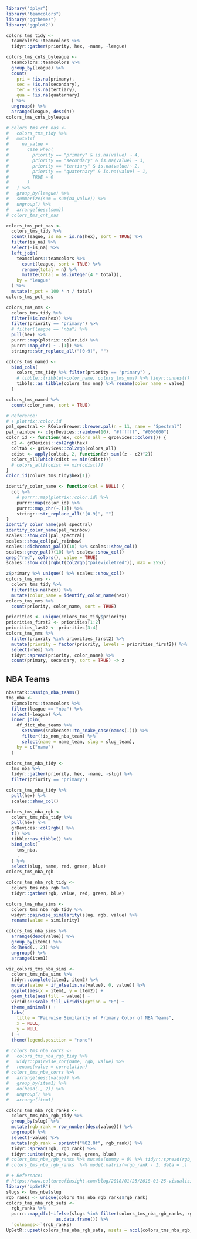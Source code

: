 


```r
library("dplyr")
library("teamcolors")
library("ggthemes")
library("ggplot2")
```



```r
colors_tms_tidy <-
  teamcolors::teamcolors %>%
  tidyr::gather(priority, hex, -name, -league)
```


```r
colors_tms_cnts_byleague <-
  teamcolors::teamcolors %>%
  group_by(league) %>%
  count(
    pri = !is.na(primary),
    sec = !is.na(secondary),
    ter = !is.na(tertiary),
    qua = !is.na(quaternary)
  ) %>%
  ungroup() %>%
  arrange(league, desc(n))
colors_tms_cnts_byleague
```

```r
# colors_tms_cnt_nas <-
#   colors_tms_tidy %>%
#   mutate(
#     na_value =
#       case_when(
#         priority == "primary" & is.na(value) ~ 4,
#         priority == "secondary" & is.na(value) ~ 3,
#         priority == "tertiary" & is.na(value)~ 2,
#         priority == "quaternary" & is.na(value) ~ 1,
#         TRUE ~ 0
#       )
#   ) %>%
#   group_by(league) %>%
#   summarize(sum = sum(na_value)) %>%
#   ungroup() %>%
#   arrange(desc(sum))
# colors_tms_cnt_nas
```

```r
colors_tms_pct_nas <-
  colors_tms_tidy %>%
  count(league, is_na = is.na(hex), sort = TRUE) %>%
  filter(is_na) %>%
  select(-is_na) %>%
  left_join(
    teamcolors::teamcolors %>%
      count(league, sort = TRUE) %>%
      rename(total = n) %>%
      mutate(total = as.integer(4 * total)),
    by = "league"
  ) %>%
  mutate(n_pct = 100 * n / total)
colors_tms_pct_nas
```

```r

colors_tms_nms <-
  colors_tms_tidy %>%
  filter(!is.na(hex)) %>%
  filter(priority == "primary") %>%
  # filter(league == "nba") %>%
  pull(hex) %>%
  purrr::map(plotrix::color.id) %>%
  purrr::map_chr( ~ .[1]) %>%
  stringr::str_replace_all("[0-9]", "")

colors_tms_named <-
  bind_cols(
    colors_tms_tidy %>% filter(priority == "primary") ,
    # tibble::tribble(~color_name, colors_tms_nms) %>% tidyr::unnest()
    tibble::as_tibble(colors_tms_nms) %>% rename(color_name = value)
  )

colors_tms_named %>%
  count(color_name, sort = TRUE)

```

```r
# Reference:
# + plotrix::color.id
pal_spectral <- RColorBrewer::brewer.pal(n = 11, name = "Spectral")
pal_rainbow <- c(grDevices::rainbow(10), "#ffffff", "#000000")
color_id <- function(hex, colors_all = grDevices::colors()) {
  c2 <- grDevices::col2rgb(hex)
  coltab <- grDevices::col2rgb(colors_all)
  cdist <- apply(coltab, 2, function(z) sum((z - c2)^2))
  colors_all[which(cdist == min(cdist))]
  # colors_all[(cdist == min(cdist))]
}
color_id(colors_tms_tidy$hex[1])

identify_color_name <- function(col = NULL) {
  col %>%
    # purrr::map(plotrix::color.id) %>% 
    purrr::map(color_id) %>% 
    purrr::map_chr(~.[1]) %>% 
    stringr::str_replace_all("[0-9]", "")
}
identify_color_name(pal_spectral)
identify_color_name(pal_rainbow)
scales::show_col(pal_spectral)
scales::show_col(pal_rainbow)
scales::dichromat_pal()(10) %>% scales::show_col()
scales::grey_pal()(10) %>% scales::show_col()
grep("red", colors(), value = TRUE)
scales::show_col(rgb(t(col2rgb("palevioletred")), max = 255))
```

```r
z$primary %>% unique() %>% scales::show_col()
colors_tms_nms <-
  colors_tms_tidy %>%
  filter(!is.na(hex)) %>%
  mutate(color_name = identify_color_name(hex))
colors_tms_nms %>% 
  count(priority, color_name, sort = TRUE)

priorities <- unique(colors_tms_tidy$priority)
priorities_first2 <- priorities[1:2]
priorities_last2 <- priorities[3:4]
colors_tms_nms %>% 
  filter(priority %in% priorities_first2) %>% 
  mutate(priority = factor(priority, levels = priorities_first2)) %>% 
  select(-hex) %>% 
  tidyr::spread(priority, color_name) %>% 
  count(primary, secondary, sort = TRUE) -> z


```




## NBA Teams

```r
nbastatR::assign_nba_teams()
tms_nba <-
  teamcolors::teamcolors %>% 
  filter(league == "nba") %>% 
  select(-league) %>% 
  inner_join(
    df_dict_nba_teams %>%
      setNames(snakecase::to_snake_case(names(.))) %>%
      filter(!is_non_nba_team) %>% 
      select(name = name_team, slug = slug_team),
    by = c("name")
  )

colors_tms_nba_tidy <-
  tms_nba %>%
  tidyr::gather(priority, hex, -name, -slug) %>% 
  filter(priority == "primary")
```

```r
colors_tms_nba_tidy %>% 
  pull(hex) %>% 
  scales::show_col()
```

```r
colors_tms_nba_rgb <-
  colors_tms_nba_tidy %>%
  pull(hex) %>%
  grDevices::col2rgb() %>%
  t() %>%
  tibble::as_tibble() %>%
  bind_cols(
    tms_nba,
    .
  ) %>% 
  select(slug, name, red, green, blue)
colors_tms_nba_rgb
```

```r
colors_tms_nba_rgb_tidy <-
  colors_tms_nba_rgb %>%
  tidyr::gather(rgb, value, red, green, blue)

colors_tms_nba_sims <-
  colors_tms_nba_rgb_tidy %>%
  widyr::pairwise_similarity(slug, rgb, value) %>% 
  rename(value = similarity)

colors_tms_nba_sims %>% 
  arrange(desc(value)) %>% 
  group_by(item1) %>% 
  do(head(., 2)) %>%
  ungroup() %>%
  arrange(item1)
```

```r
viz_colors_tms_nba_sims <-
  colors_tms_nba_sims %>%
  tidyr::complete(item1, item2) %>% 
  mutate(value = if_else(is.na(value), 0, value)) %>% 
  ggplot(aes(x = item1, y = item2)) +
  geom_tile(aes(fill = value)) +
  viridis::scale_fill_viridis(option = "E") +
  theme_minimal() +
  labs(
    title = "Pairwise Similarity of Primary Color of NBA Teams",
    x = NULL,
    y = NULL
  ) +
  theme(legend.position = "none")
```

```r
# colors_tms_nba_corrs <-
#   colors_tms_nba_rgb_tidy %>%
#   widyr::pairwise_cor(name, rgb, value) %>% 
#   rename(value = correlation)
# colors_tms_nba_corrs %>% 
#   arrange(desc(value)) %>% 
#   group_by(item1) %>% 
#   do(head(., 2)) %>%
#   ungroup() %>%
#   arrange(item1)
```

```r

colors_tms_nba_rgb_ranks <-
  colors_tms_nba_rgb_tidy %>%
  group_by(slug) %>% 
  mutate(rgb_rank = row_number(desc(value))) %>%
  ungroup() %>% 
  select(-value) %>% 
  mutate(rgb_rank = sprintf("%02.0f", rgb_rank)) %>% 
  tidyr::spread(rgb, rgb_rank) %>%
  tidyr::unite(rgb_rank, red, green, blue)
# colors_tms_nba_rgb_ranks %>% mutate(dummy = 0) %>% tidyr::spread(rgb_rank, dummy)
# colors_tms_nba_rgb_ranks  %>% model.matrix(~rgb_rank - 1, data = .)

# + Reference:
# https://www.cultureofinsight.com/blog/2018/01/25/2018-01-25-visualising-twitter-follower-overlap/.
library("UpSetR")
slugs <- tms_nba$slug
rgb_ranks <- unique(colors_tms_nba_rgb_ranks$rgb_rank)
colors_tms_nba_rgb_sets <-
  rgb_ranks %>%
  purrr::map_dfc(~ifelse(slugs %in% filter(colors_tms_nba_rgb_ranks, rgb_rank == .x)$slug, 1, 0) %>%
                   as.data.frame()) %>%
  `colnames<-`(rgb_ranks)
UpSetR::upset(colors_tms_nba_rgb_sets, nsets = ncol(colors_tms_nba_rgb_sets), order.by = "freq")
```

